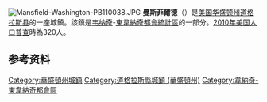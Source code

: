 {{noteTA
|G1=USState
}}

{{Infobox settlement
|name                     = 曼斯菲爾德
|official_name            = Mansfield, Washington
|native_name              = Mansfield
|settlement_type          = [[華盛頓州城鎮列表|鎮]]
|nickname                 = 
|motto                    = 
|image_skyline            = 
|imagesize                =
|image_caption            = 
|image_flag               = 
|image_seal               = 
|image_map = Douglas_County_Washington_Incorporated_and_Unincorporated_areas_Mansfield_Highlighted.svg
|mapsize                  = 250px
|map_caption              = 曼斯菲爾德位置圖
|image_map1               = 
|mapsize1                 = 
|map_caption1             = 
|subdivision_type         = [[國家|國家]]
|subdivision_name         = {{USA}}
|subdivision_type1        = [[美国州份|州]]
|subdivision_name1        = [[華盛頓州|華盛頓州]]
|subdivision_type2        = [[华盛顿州行政区划|郡]]
|subdivision_name2        = [[道格拉斯县_(华盛顿州)|道格拉斯县]]
|government_footnotes     = 
|government_type          = 
|leader_title             = 
|leader_name              = 
|leader_title1            = 
|leader_name1             = 
|established_title        = 
|established_date         = 
|area_footnotes           = <ref name ="Gazetteer files">{{cite web|title=US Gazetteer files 2010|url=http://www.census.gov/geo/www/gazetteer/files/Gaz_places_national.txt|publisher={{URL|1=http://en.wikipedia.org/wiki/United_States_Census_Bureau|2=美国人口调查局}}|accessdate=2012-12-19|archive-url=https://www.webcitation.org/699nOulzi?url=http://www.census.gov/geo/www/gazetteer/files/Gaz_places_national.txt|archive-date=2012-07-14|dead-url=yes}}</ref>
|area_magnitude           = 
|area_total_km2           = 0.80
|area_land_km2            = 0.80
|area_water_km2           = 0
|area_total_sq_mi         = 0.31
|area_land_sq_mi          = 0.31
|area_water_sq_mi         = 0
|population_as_of         = 2012年估計
|population_footnotes     = <ref name="2012 Pop Estimate">{{cite web|title=Population Estimates|url=http://www.census.gov/popest/data/cities/totals/2012/SUB-EST2012.html|publisher=[[United_States_Census_Bureau|United States Census Bureau]]|accessdate=2013-06-01|archive-url=https://www.webcitation.org/6HQu4Spqa?url=http://www.census.gov/popest/data/cities/totals/2012/SUB-EST2012.html|archive-date=2013-06-17|dead-url=yes}}</ref>
|population_total         = 330
|population_density_km2   = 398.6
|population_density_sq_mi = 1032.3
|timezone                 = [[太平洋時區|PST]]
|utc_offset               = -8
|timezone_DST             = PDT
|utc_offset_DST           = -7
|elevation_footnotes      =
|elevation_m              = 692
|elevation_ft             = 2270
|postal_code_type         = [[美國郵遞區號|郵遞區號]]
|postal_code              = 98830
|area_code                = [[北美洲电话区号列表|509]]
|blank_name               = [[聯邦資訊處理標準|FIPS代碼]]
|blank_info               = 53-42800{{GR|2}}
|blank1_name              = [[地名資訊系統|GNIS]]編號
|blank1_info              = 1506452{{GR|3}}
|website                  = 
|footnotes                = 
}}
[[Image:Mansfield-Washington-PB110038.JPG|thumb]]
'''曼斯菲爾德'''（{{lang-en|Mansfield}}）是[[美国|美国]][[华盛顿州|华盛顿州]][[道格拉斯县_(华盛顿州)|道格拉斯县]]的一座城鎮。該鎮是[[韦纳奇_(华盛顿州)|韦纳奇]]-[[東韋納奇_(華盛頓州)|東韋納奇]][[韋納奇-東韋納奇都會統計區|都會統計區]]的一部分。[[2010年美国人口普查|2010年美国人口普查]]時為320人。

== 参考资料 ==
{{reflist}}

{{Douglas County, Washington}}

{{DEFAULTSORT:Mansfield, Washington}}
[[Category:華盛頓州城鎮|Category:華盛頓州城鎮]]
[[Category:道格拉斯縣城鎮_(華盛頓州)|Category:道格拉斯縣城鎮 (華盛頓州)]]
[[Category:韋納奇-東韋納奇都會區|Category:韋納奇-東韋納奇都會區]]